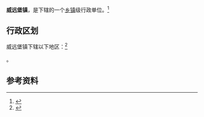 {{中国乡级行政区|21/12/82/102/000}}

'''威远堡镇'''，是{{PRC admin/fullname|21/12/82/102/000|3}}下辖的一个[[乡镇|乡镇]]级行政单位。<ref>{{PRC admin/ref sgc|{{PRC admin/parent|21/12/82/102/000}}}}</ref>

== 行政区划 ==

威远堡镇下辖以下地区：<ref>{{PRC admin/ref sgc|21/12/82/102/000}}</ref>

{{PRC admin/children|21/12/82/102/000}}。

== 参考资料 ==

{{reflist}}

{{PRC admin/navcat|21/12/82/102/000}}
{{辽宁行政区划小作品}}